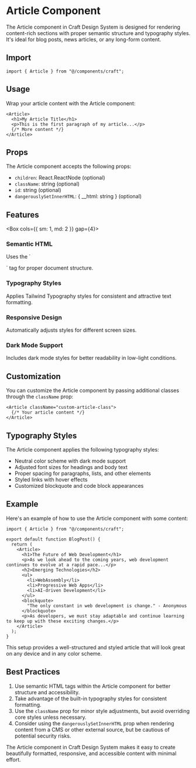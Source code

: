 
# Article Component

The Article component in Craft Design System is designed for rendering content-rich sections with proper semantic structure and typography styles. It's ideal for blog posts, news articles, or any long-form content.

## Import

```tsx
import { Article } from "@/components/craft";
```

## Usage

Wrap your article content with the Article component:

```tsx
<Article>
  <h1>My Article Title</h1>
  <p>This is the first paragraph of my article...</p>
  {/* More content */}
</Article>
```

## Props

The Article component accepts the following props:

- `children`: React.ReactNode (optional)
- `className`: string (optional)
- `id`: string (optional)
- `dangerouslySetInnerHTML`: { __html: string } (optional)

## Features

<Box cols={{ sm: 1, md: 2 }} gap={4}>
  <div className="p-4 bg-muted">
    <h3 className="text-lg font-semibold">Semantic HTML</h3>
    <p>Uses the `<article>` tag for proper document structure.</p>
  </div>
  <div className="p-4 bg-muted">
    <h3 className="text-lg font-semibold">Typography Styles</h3>
    <p>Applies Tailwind Typography styles for consistent and attractive text formatting.</p>
  </div>
  <div className="p-4 bg-muted">
    <h3 className="text-lg font-semibold">Responsive Design</h3>
    <p>Automatically adjusts styles for different screen sizes.</p>
  </div>
  <div className="p-4 bg-muted">
    <h3 className="text-lg font-semibold">Dark Mode Support</h3>
    <p>Includes dark mode styles for better readability in low-light conditions.</p>
  </div>
</Box>

## Customization

You can customize the Article component by passing additional classes through the `className` prop:

```tsx
<Article className="custom-article-class">
  {/* Your article content */}
</Article>
```

## Typography Styles

The Article component applies the following typography styles:

- Neutral color scheme with dark mode support
- Adjusted font sizes for headings and body text
- Proper spacing for paragraphs, lists, and other elements
- Styled links with hover effects
- Customized blockquote and code block appearances

## Example

Here's an example of how to use the Article component with some content:

```tsx
import { Article } from "@/components/craft";

export default function BlogPost() {
  return (
    <Article>
      <h1>The Future of Web Development</h1>
      <p>As we look ahead to the coming years, web development continues to evolve at a rapid pace...</p>
      <h2>Emerging Technologies</h2>
      <ul>
        <li>WebAssembly</li>
        <li>Progressive Web Apps</li>
        <li>AI-driven Development</li>
      </ul>
      <blockquote>
        "The only constant in web development is change." - Anonymous
      </blockquote>
      <p>As developers, we must stay adaptable and continue learning to keep up with these exciting changes.</p>
    </Article>
  );
}
```

This setup provides a well-structured and styled article that will look great on any device and in any color scheme.

## Best Practices

1. Use semantic HTML tags within the Article component for better structure and accessibility.
2. Take advantage of the built-in typography styles for consistent formatting.
3. Use the `className` prop for minor style adjustments, but avoid overriding core styles unless necessary.
4. Consider using the `dangerouslySetInnerHTML` prop when rendering content from a CMS or other external source, but be cautious of potential security risks.

The Article component in Craft Design System makes it easy to create beautifully formatted, responsive, and accessible content with minimal effort.
